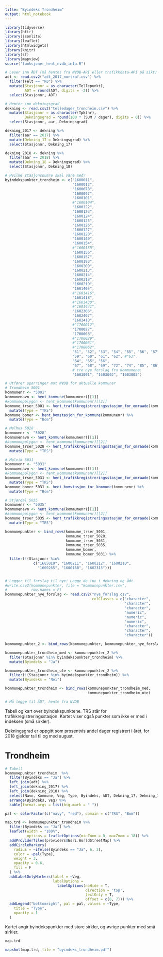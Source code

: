 ```yaml
---
title: "Byindeks Trondheim"
output: html_notebook
---
```


```r
library(tidyverse)
library(httr)
library(jsonlite)
library(leaflet)
library(htmlwidgets)
library(knitr)
library(sf)
library(mapview)
source("funksjoner_hent_nvdb_info.R")
```

```r
# Leser inn ÅDT (må hentes fra NVDB-API eller trafikkdata-API på sikt)
adt <- read.csv2("adt_2017_nortraf.csv") %>% 
  filter(Felt == "R0") %>% 
  mutate(Stasjonnr = as.character(Tellepunkt),
         ADT = round(ADT, digits = -2)) %>% 
  select(Stasjonnr, ADT)
```

```r
# Henter inn dekningsgrad
dekning <- read.csv2("telledager_trondheim.csv") %>% 
  mutate(Stasjonnr = as.character(Tpktnr),
         Dekningsgrad = round(100 * (SUM / dager), digits = 0)) %>% 
  select(Stasjonnr, aar, Dekningsgrad)

dekning_2017 <- dekning %>% 
  filter(aar == 2017) %>% 
  mutate(Dekning_17 = Dekningsgrad) %>% 
  select(Stasjonnr, Dekning_17)

dekning_2018 <- dekning %>% 
  filter(aar == 2018) %>% 
  mutate(Dekning_18 = Dekningsgrad) %>% 
  select(Stasjonnr, Dekning_18)

```

```r
# Hvilke stasjonsnumre skal være med?
byindekspunkter_trondheim <- c("1600011",
                               "1600012",
                               "1600078",
                               "1600097",
                               "1600101",
                               #"1600104",
                               "1600122",
                               "1600123",
                               "1600124",
                               "1600125",
                               "1600126",
                               "1600127",
                               "1600128",
                               "1600149",
                               "1600154",
                               #"1600155",
                               "1600156",
                               "1600157",
                               "1600193",
                               "1600209",
                               "1600213",
                               "1600214",
                               "1600218",
                               "1600219",
                               "1601405",
                               #"1601416",
                               "1601418",
                               #"1601438",
                               #"1601441",
                               "1602306",
                               "1602407",
                               "1602418",
                               #"1700012",
                               "1700027",
                               "1700008",
                               #"1700029",
                               #"1700061",
                               #"1700062",
                               "51", "52", "53", "54", "55", "56", "57", "58",
                               "59", "60", "61", "62", #"63", 
                               "64", "65", "66",
                               "67", "68", "69", "72", "74", "85", "86",
                               # tre nye forslag fra kommunene:
                               "1603001", "1603002", "1603003")

```

```r
# Utfører spørringer mot NVDB for aktuelle kommuner
# Trondheim 5001
kommunenr <- "5001"
kommunenavn <- hent_kommune(kommunenr)[[1]]
#kommunepolygon <- hent_kommune(kommunenr)[[2]]
kommune_trser_5001 <- hent_trafikkregistreringsstasjon_for_omraade(kommunenr) %>% 
  mutate(Type = "TRS")
kommune_bomer <- hent_bomstasjon_for_kommune(kommunenr) %>% 
  mutate(Type = "Bom")

# Melhus 5028
kommunenr <- "5028"
kommunenavn <- hent_kommune(kommunenr)[[1]]
#kommunepolygon <- hent_kommune(kommunenr)[[2]]
kommune_trser_5028 <- hent_trafikkregistreringsstasjon_for_omraade(kommunenr) %>% 
  mutate(Type = "TRS")

# Malvik 5031
kommunenr <- "5031"
kommunenavn <- hent_kommune(kommunenr)[[1]]
#kommunepolygon <- hent_kommune(kommunenr)[[2]]
kommune_trser_5031 <- hent_trafikkregistreringsstasjon_for_omraade(kommunenr) %>% 
  mutate(Type = "TRS")
kommune_bomer_5031 <- hent_bomstasjon_for_kommune(kommunenr) %>% 
  mutate(Type = "Bom")

# Stjørdal 5035
kommunenr <- "5035"
kommunenavn <- hent_kommune(kommunenr)[[1]]
#kommunepolygon <- hent_kommune(kommunenr)[[2]]
kommune_trser_5035 <- hent_trafikkregistreringsstasjon_for_omraade(kommunenr) %>% 
  mutate(Type = "TRS")

kommunepunkter <- bind_rows(kommune_trser_5001,
                            kommune_trser_5028, 
                            kommune_trser_5031,
                            kommune_trser_5035,
                            kommune_bomer,
                            kommune_bomer_5031) %>% 
  filter(!(Stasjonnr %in% 
             c("1605010", "1600211", "1600212", "1600210", 
               "1600265", "1600158", "1602315"))) 


# Legger til forslag til nye! Legge de inn i dekning og ådt.
#write.csv2(kommunepunkter, file = "kommunepunkter.csv",
#           row.names = F)
kommunepunkter_nye_forslag <- read.csv2("nye_forslag.csv",
                                        colClasses = c("character",
                                                       "character",
                                                       "character",
                                                       "numeric",
                                                       "numeric",
                                                       "numeric",
                                                       "character",
                                                       "character",
                                                       "character"))

kommunepunkter_2 <- bind_rows(kommunepunkter, kommunepunkter_nye_forslag)

kommunepunkter_trondheim_med <- kommunepunkter_2 %>% 
  filter(Stasjonnr %in% byindekspunkter_trondheim) %>% 
  mutate(Byindeks = "Ja")

kommunepunkter_trondheim_ute <- kommunepunkter_2 %>% 
  filter(!(Stasjonnr %in% byindekspunkter_trondheim)) %>% 
  mutate(Byindeks = "Nei")

kommunepunkter_trondheim <- bind_rows(kommunepunkter_trondheim_med,
                                      kommunepunkter_trondheim_ute)

# Må legge til ÅDT, hente fra NVDB
```

Tabell og kart over byindekspunktene. TRS står for trafikkregistreringsstasjon. 
Kartet viser også punkter som ikke er med i indeksen (små sirkler).

Dekningsgrad er oppgitt som prosentvis andel dager registrert i året, for 2018
gjelder tall til og med august.

# Trondheim

```r
# Tabell
kommunepunkter_trondheim  %>% 
  filter(Byindeks == "Ja") %>% 
  left_join(adt) %>% 
  left_join(dekning_2017) %>% 
  left_join(dekning_2018) %>% 
  select(Navn, Kommune, Veg, Type, Byindeks, ADT, Dekning_17, Dekning_18) %>% 
  arrange(Byindeks, Veg) %>% 
  kable(format.args = list(big.mark = " "))
```

```r
pal <- colorFactor(c("navy", "red"), domain = c("TRS", "Bom"))

map.trd <- kommunepunkter_trondheim %>% 
  filter(Byindeks == "Ja") %>% 
  leaflet(width = "100%", 
          options = leafletOptions(minZoom = 0, maxZoom = 18)) %>% 
  addProviderTiles(providers$Esri.WorldStreetMap) %>% 
  addCircleMarkers(
    radius = ~ifelse(Byindeks == "Ja", 6, 3),
    color = ~pal(Type),
    weight = 3,
    opacity = 0.6,
    fill = F
  ) %>% 
  addLabelOnlyMarkers(label = ~Veg,
                      labelOptions = 
                        labelOptions(noHide = T, 
                                     direction = 'top', 
                                     textOnly = T,
                                     offset = c(0, 7))) %>% 
  addLegend("bottomright", pal = pal, values = ~Type,
    title = "Type",
    opacity = 1
  )
```

Kartet angir byindekspunkter med store sirkler, og øvrige punkter med små sirkler.

```r
map.trd
```

```r
mapshot(map.trd, file = "byindeks_trondheim.pdf")
```
